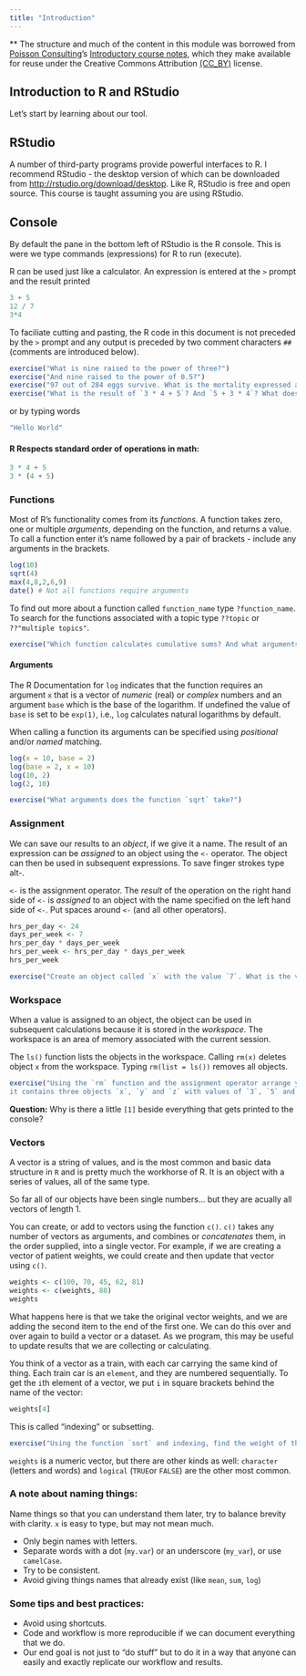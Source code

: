 ```yaml
---
title: "Introduction"
---
```


** The structure and much of the content in this module was borrowed from 
[Poisson Consulting](http://www.poissonconsulting.ca)'s
[Introductory course notes](http://www.poissonconsulting.ca/course/2014/09/12/an-introduction-to-r-course.html), which they make available for reuse under the 
Creative Commons Attribution [(CC_BY)](http://creativecommons.org/licenses/by/3.0/) 
license.

## Introduction to R and RStudio

Let's start by learning about our tool.

## RStudio

A number of third-party programs provide powerful interfaces to R. I recommend RStudio - the desktop version of which can be downloaded from <http://rstudio.org/download/desktop>. Like R, RStudio is free and open source. This course is taught assuming you are using RStudio.

## Console

By default the pane in the bottom left of RStudio is the R console. This is were we type commands (expressions) for R to run (execute).

R can be used just like a calculator. An expression is entered at the `>` prompt and the result printed
  
```r
3 + 5
12 / 7
3*4
```

To faciliate cutting and pasting, the R code in this document is not preceded by the `>` prompt and any output is preceded by two comment characters `##` (comments are introduced below).

```r
exercise("What is nine raised to the power of three?")
exercise("And nine raised to the power of 0.5?")
exercise("97 out of 284 eggs survive. What is the mortality expressed as a percentage?")
exercise("What is the result of `3 * 4 + 5`? And `5 + 3 * 4`? What does this indicate?")
```

or by typing words

```r
"Hello World"
```

#### R Respects standard order of operations in math:

```r
3 * 4 + 5
3 * (4 + 5)
```

### Functions

Most of R's functionality comes from its *functions*. A function takes zero, one or multiple *arguments*, depending on the function, and returns a value. To call a function enter it's name followed by a pair of brackets - include any arguments in the brackets.

```r
log(10)
sqrt(4)
max(4,8,2,6,9)
date() # Not all functions require arguments
```

To find out more about a function called `function_name` type `?function_name`. To search for the functions associated with a topic type `??topic` or `??"multiple topics"`.

```r
exercise("Which function calculates cumulative sums? And what arguments does it take?")
```

#### Arguments

The R Documentation for `log` indicates that the function requires an argument `x` that is a vector of
*numeric* (real) or *complex* numbers and an argument `base` which is the base of the logarithm. 
If undefined the value of `base` is set to be `exp(1)`, i.e., `log` calculates natural logarithms by default.

When calling a function its arguments can be specified using *positional* and/or 
*named* matching.

```r
log(x = 10, base = 2)
log(base = 2, x = 10)
log(10, 2)
log(2, 10)
```

```r
exercise("What arguments does the function `sqrt` take?")
```

### Assignment

We can save our results to an _object_, if we give it a name. The result of an expression can be *assigned* to an object using the `<-` operator. The object can then be used in subsequent expressions. To save finger strokes type alt-.

`<-` is the assignment operator.  The *result* of the operation on the right hand 
side of `<-` is *assigned* to an object with the name specified on the left 
hand side of `<-`.  Put spaces around `<-` (and all other operators).

```r
hrs_per_day <- 24
days_per_week <- 7
hrs_per_day * days_per_week
hrs_per_week <- hrs_per_day * days_per_week
hrs_per_week
```

```r
exercise("Create an object called `x` with the value `7`. What is the value of `x^x`. Save the value in a object called `i`. If you assign the value `20` to the object `x` does the value of `i` change? What does this indicate about how R assigns values to objects?")
```

### Workspace

When a value is assigned to an object, the object can be used in subsequent calculations because it is stored in the *workspace*. The workspace is an area of memory associated with the current session.

The `ls()` function lists the objects in the workspace. Calling `rm(x)` deletes object `x` from the workspace. Typing `rm(list = ls())` removes all objects.

```r
exercise("Using the `rm` function and the assignment operator arrange your workspace so that 
it contains three objects `x`, `y` and `z` with values of `3`, `5` and `7`, respectively.")
```

**Question:** Why is there a little `[1]` beside everything that gets printed 
to the console?

### Vectors

A vector is a string of values, and is the most common and basic data structure in `R` 
and is pretty much the workhorse of R. It is an object with a series of values, all of the same type.

So far all of our objects have been single numbers... but they are acually all
vectors of length 1.

You can create, or add to vectors using the function `c()`. `c()` takes any 
number of vectors as arguments, and combines or *concatenates* them, in the 
order supplied, into a single vector. For example, if we are creating a vector 
of patient weights, we could create and then update that vector using `c()`.

```r
weights <- c(100, 70, 45, 62, 81)
weights <- c(weights, 80)
weights
```

What happens here is that we take the original vector weights, and we are adding 
the second item to the end of the first one. We can do this over and over again 
to build a vector or a dataset. As we program, this may be useful to update 
results that we are collecting or calculating.

You think of a vector as a train, with each car carrying the same kind of thing. 
Each train car is an `element`, and they are numbered sequentially. To get the `i`th 
element of a vector, we put `i` in square brackets behind the name of the vector:

```r
weights[4]
```

This is called "indexing" or subsetting.

```r
exercise("Using the function `sort` and indexing, find the weight of the third heaviest person")
```

`weights` is a numeric vector, but there are other kinds as well: `character` 
(letters and words) and `logical` (`TRUE`or `FALSE`) are the other most common.

### A note about naming things:

Name things so that you can understand them later, try to balance brevity with 
clarity. `x` is easy to type, but may not mean much.

* Only begin names with letters.
* Separate words with a dot (`my.var`) or an underscore (`my_var`), or use 
`camelCase`.
* Try to be consistent.
* Avoid giving things names that already exist (like `mean`, `sum`, `log`)

### Some tips and best practices:

* Avoid using shortcuts. 
* Code and workflow is more reproducible if we can document everything that we do.
* Our end goal is not just to "do stuff" but to do it in a way that anyone can 
  easily and exactly replicate our workflow and results.